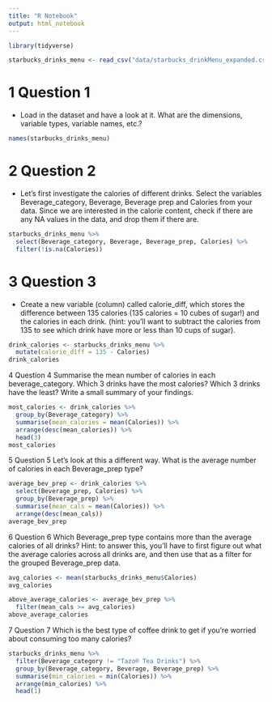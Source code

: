 ```yaml
---
title: "R Notebook"
output: html_notebook
---
```


```r
library(tidyverse)
```

```r
starbucks_drinks_menu <- read_csv("data/starbucks_drinkMenu_expanded.csv")
```


# 1 Question 1

* Load in the dataset and have a look at it. What are the dimensions, variable types, variable names, etc.?

```r
names(starbucks_drinks_menu)
```


# 2 Question 2

* Let’s first investigate the calories of different drinks. Select the variables Beverage_category, Beverage, Beverage prep and Calories from your data. Since we are interested in the calorie content, check if there are any NA values in the data, and drop them if there are.

```r
starbucks_drinks_menu %>%
  select(Beverage_category, Beverage, Beverage_prep, Calories) %>%
  filter(!is.na(Calories))
```


# 3 Question 3

* Create a new variable (column) called calorie_diff, which stores the difference between 135 calories (135 calories = 10 cubes of sugar!) and the calories in each drink. (hint: you’ll want to subtract the calories from 135 to see which drink have more or less than 10 cups of sugar).

```r
drink_calories <- starbucks_drinks_menu %>% 
  mutate(calorie_diff = 135 - Calories)
drink_calories
```


4 Question 4
Summarise the mean number of calories in each beverage_category. Which 3 drinks have the most calories? Which 3 drinks have the least? Write a small summary of your findings.

```r
most_calories <- drink_calories %>%
  group_by(Beverage_category) %>%
  summarise(mean_calories = mean(Calories)) %>%
  arrange(desc(mean_calories)) %>%
  head(3)
most_calories
```


5 Question 5
Let’s look at this a different way. What is the average number of calories in each Beverage_prep type?

```r
average_bev_prep <- drink_calories %>%
  select(Beverage_prep, Calories) %>%
  group_by(Beverage_prep) %>%
  summarise(mean_cals = mean(Calories)) %>%
  arrange(desc(mean_cals))
average_bev_prep
```


6 Question 6
Which Beverage_prep type contains more than the average calories of all drinks?
Hint: to answer this, you’ll have to first figure out what the average calories across all drinks are, and then use that as a filter for the grouped Beverage_prep data.

```r
avg_calories <- mean(starbucks_drinks_menu$Calories)
avg_calories
```

```r
above_average_calories <- average_bev_prep %>%
  filter(mean_cals >= avg_calories)
above_average_calories
```


7 Question 7
Which is the best type of coffee drink to get if you’re worried about consuming too many calories?

```r
starbucks_drinks_menu %>%
  filter(Beverage_category != "Tazo® Tea Drinks") %>%
  group_by(Beverage_category, Beverage, Beverage_prep) %>%
  summarise(min_calories = min(Calories)) %>%
  arrange(min_calories) %>%
  head(1)
```

